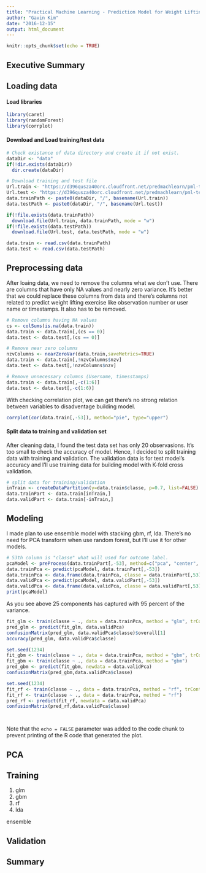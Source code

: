 ---
title: "Practical Machine Learning - Prediction Model for Weight Lifting Exercise Dataset"
author: "Gavin Kim"
date: "2016-12-15"
output: html_document
---

```{r setup, include=FALSE, message=FALSE, warning=FALSE}
knitr::opts_chunk$set(echo = TRUE)
```

## Executive Summary


## Loading data

#### Load libraries

```{r loadLib, message=FALSE, warning=FALSE}
library(caret)
library(randomForest)
library(corrplot)
```

#### Download and Load training/test data

```{r loadData}
# Check existance of data directory and create it if not exist.
dataDir <- "data"
if(!dir.exists(dataDir))
  dir.create(dataDir)

# Download training and test file 
Url.train <- "https://d396qusza40orc.cloudfront.net/predmachlearn/pml-training.csv"
Url.test <- "https://d396qusza40orc.cloudfront.net/predmachlearn/pml-testing.csv"
data.trainPath <- paste0(dataDir, "/", basename(Url.train))
data.testPath <- paste0(dataDir, "/", basename(Url.test))

if(!file.exists(data.trainPath))
  download.file(Url.train, data.trainPath, mode = "w")
if(!file.exists(data.testPath))
  download.file(Url.test, data.testPath, mode = "w")

data.train <- read.csv(data.trainPath)
data.test <- read.csv(data.testPath)
```

## Preprocessing data

After loaing data, we need to remove the columns what we don't use. There are columns that have only NA values and nearly zero variance. It's better that we could replace these columns from data and there's columns not related to predict weight lifting exercise like observation number or user name or timestamps. It also has to be removed.

```{r cleaningData}
# Remove columns having NA values
cs <- colSums(is.na(data.train))
data.train <- data.train[,(cs == 0)]
data.test <- data.test[,(cs == 0)]

# Remove near zero columns
nzvColumns <- nearZeroVar(data.train,saveMetrics=TRUE)
data.train <- data.train[,!nzvColumns$nzv]
data.test <- data.test[,!nzvColumns$nzv]

# Remove unnecessary columns (Username, timesstamps)
data.train <- data.train[,-c(1:6)]
data.test <- data.test[,-c(1:6)]
```

With checking correlation plot, we can get there's no strong relation between variables to disadventage building model.

```{r corr}
corrplot(cor(data.train[,-53]), method="pie", type="upper")
```

#### Split data to training and validation set

After cleaning data, I found the test data set has only 20 observasions. It's too small to check the accuracy of model.
Hence, I decided to split training data with training and validation. The validation data is for test model's accuracy and I'll use training data for building model with K-fold cross validation.

```{r splitData}
# split data for training/validation
inTrain <- createDataPartition(y=data.train$classe, p=0.7, list=FALSE)
data.trainPart <- data.train[inTrain,]
data.validPart <- data.train[-inTrain,]
```

## Modeling

I made plan to use ensemble model with stacking gbm, rf, lda. There's no need for PCA transform when use random forest, but I'll use it for other models.

```{r pca}
# 53th column is "classe" what will used for outcome label.
pcaModel <- preProcess(data.trainPart[,-53], method=c("pca", "center", "scale"), thresh = 0.95)
data.trainPca <- predict(pcaModel, data.trainPart[,-53])
data.trainPca <- data.frame(data.trainPca, classe = data.trainPart[,53])
data.validPca <- predict(pcaModel, data.validPart[,-53])
data.validPca <- data.frame(data.validPca, classe = data.validPart[,53])
print(pcaModel)
```

As you see above 25 components has captured with 95 percent of the variance.

```{r glm}
fit_glm <- train(classe ~ ., data = data.trainPca, method = "glm", trControl = trainControl(method="repeatedcv", number=10, repeats=3))
pred_glm <- predict(fit_glm, data.validPca)
confusionMatrix(pred_glm, data.validPca$classe)$overall[1]
accuracy(pred_glm, data.validPca$classe)
```


```{r gbm}
set.seed(1234)
fit_gbm <- train(classe ~ ., data = data.trainPca, method = "gbm", trControl = trainControl(method="cv", number=10))
fit_gbm <- train(classe ~ ., data = data.trainPca, method = "gbm")
pred_gbm <- predict(fit_gbm, newdata = data.validPca)
confusionMatrix(pred_gbm,data.validPca$classe)
```

```{r rf}
set.seed(1234)
fit_rf <- train(classe ~ ., data = data.trainPca, method = "rf", trControl = trainControl(method="cv", number=10))
fit_rf <- train(classe ~ ., data = data.trainPca, method = "rf")
pred_rf <- predict(fit_rf, newdata = data.validPca)
confusionMatrix(pred_rf,data.validPca$classe)
```

```{r lda}
```

```{r ensemble}
```
Note that the `echo = FALSE` parameter was added to the code chunk to prevent printing of the R code that generated the plot.


## PCA


## Training
1. glm
2. gbm
3. rf
4. lda

ensemble

## Validation

## Summary









